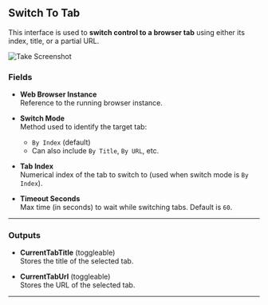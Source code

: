 ## Switch To Tab

This interface is used to **switch control to a browser tab** using either its index, title, or a partial URL.

![Take Screenshot](../../../assets/browser-automation/switch-to-tab.png) 

### Fields

- **Web Browser Instance**  
  Reference to the running browser instance.

- **Switch Mode**  
  Method used to identify the target tab:  
  - `By Index` (default)
  - Can also include `By Title`, `By URL`, etc.

- **Tab Index**  
  Numerical index of the tab to switch to (used when switch mode is `By Index`).

- **Timeout Seconds**  
  Max time (in seconds) to wait while switching tabs. Default is `60`.

---

### Outputs

- **CurrentTabTitle** (toggleable)  
  Stores the title of the selected tab.

- **CurrentTabUrl** (toggleable)  
  Stores the URL of the selected tab.

---

